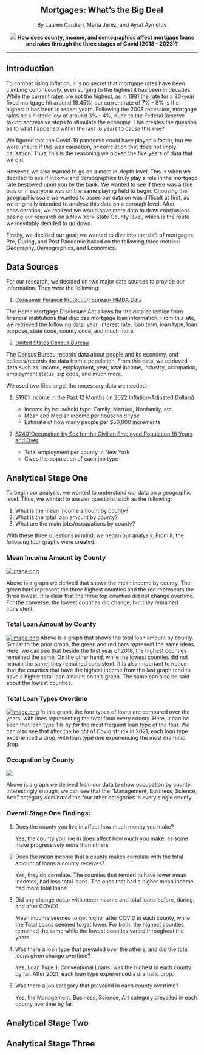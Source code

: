<div style="text-align: center;">
# Mortgages: What's the Big Deal 

By Lauren Cardieri, Maria Jerez, and Ayrat Aymetov


![](https://www.pymnts.com/wp-content/uploads/2018/11/home-mortgage-alt-lending-bank-loans.jpg)
**How does county, income, and demographics affect mortgage loans and rates through the three stages of Covid (2018 - 2023)?**
</div>
--- 

## Introduction 

To combat rising inflation, it is no secret that mortgage rates have been climbing continuously, even surging to the highest it has been in decades. While the current rates are not the highest, as in 1981 the rate for a 30-year fixed mortgage hit around 18.45%, our current rate of 7% - 8% is the highest it has been in recent years. Following the 2008 recession, mortgage rates hit a historic low of around 3% - 4%, dude to the Federal Reserve taking aggressive steps to stimulate the economy. This creates the question as to what happened within the last 16 years to cause this rise? 

We figured that the Covid-19 pandemic could have played a factor, but we were unsure if this was causation, *or* correlation that does not imply causation. Thus, this is the reasoning we picked the five years of data that we did. 

However, we also wanted to go on a more in-depth level. This is when we decided to see if income and demographics truly play a role in the mortgage rate bestowed upon you by the bank. We wanted to see if there was a true bias or if everyone was on the same playing field to begin. Choosing the geographic scale we wanted to asses our data on was difficult at first, as we originally intended to analyse this data on a borough level. After consideration, we realized we would have more data to draw conclusions basing our research on a New York State County level, which is the route we inevitably decided to go down. 

Finally, we decided our goal; we wanted to dive into the shift of mortgages Pre, During, and Post Pandemic based on the following three metrics: Geography, Demographics, and Economics. 

## Data Sources 

For our research, we decided on two major data sources to provide our information. They were the following: 

1. [Consumer Finance Protection Bureau- HMDA Data](https://www.consumerfinance.gov/data-research/hmda/)

The Home Mortgage Disclosure Act allows for the data collection from financial institutions that disclose mortgage loan information. From this site, we retrieved the following data: year, interest rate, loan term, loan type, loan purpose, state code, county code, and much more. 


2. [United States Census Bureau](https://data.census.gov/profile/New_York?g=040XX00US36)

The Census Bureau records data about people and its economy, and collects/records the data from a population. From this data, we retrieved data such as: income, employment, year, total income, industry, occupation, employment status, zip code, and much more. 

We used two files to get the necessary data we needed:


1. [S1901 Income in the Past 12 Months (in 2022 Inflation-Adjusted Dollars)](https://data.census.gov/table/ACSST5Y2022.S1901?q=Income%20by%20county&g=040XX00US36,36$0500000)


     - Income by household type: Family, Married, Nonfamily, etc.
     - Mean and Median income per household type
     - Estimate of how many people per $50,000 increments 
     
     
2. [S2401Occupation by Sex for the Civilian Employed Population 16 Years and Over](https://data.census.gov/table/ACSST5Y2022.S2401?q=Employment%20by%20county&g=040XX00US36,36$0500000)


     - Total employment per county in New York
     - Gives the population of each job type 

## Analytical Stage One 

To begin our analysis, we wanted to understand our data on a geographic level. Thus, we wanted to answer questions such as the following: 

1. What is the mean income amount by county? 
2. What is the total loan amount by county? 
3. What are the main jobs/occupations by county? 

With these three questions in mind, we began our analysis. From it, the following four graphs were created. 

### Mean Income Amount by County 
[![image.png](https://i.postimg.cc/L64DnSXT/image.png)](https://postimg.cc/JtgZ29jD)

Above is a graph we derived that shows the mean income by county. The green bars represent the three highest counties and the red represents the three lowest. It is clear that the three top counties did not change overtime. For the converse, the lowest counties did change, but they remained consistent. 


### Total Loan Amount by County 
[![image.png](https://i.postimg.cc/T3FJ7Wc7/image.png)](https://postimg.cc/21dW3yMh)
Above is a graph that shows the total loan amount by county. Similar to the prior graph, the green and red bars represent the same ideas. Here, we can see that beside the first year of 2018, the highest counties remained the same. On the other hand, while the lowest counties did not remain the same, they remained consistent. It is also important to notice that the counties that have the highest income from the last graph tend to have a higher total loan amount on this graph. The same can also be said about the lowest counties. 


### Total Loan Types Overtime 
[![image.png](https://i.postimg.cc/BQgqBTJ3/image.png)](https://postimg.cc/HVrDp7Jv)
In this graph, the four types of loans are compared over the years, with lines representing the total from every county. Here, it can be seen that loan type 1 is *by far* the most frequent loan type of the four. We can also see that after the height of Covid struck in 2021, each loan type experienced a drop, with loan type one experiencing the most dramatic drop. 


### Occupation by County 
[![](https://i.postimg.cc/50v7qmdS/Occupations-graph.png)](https://postimg.cc/hzD1KTGX)

Above is a graph we derived from our data to show occupation by county. Interestingly enough, we can see that the "Management, Business, Science, Arts" category *dominated* the four other categories in every single county. 

### Overall Stage One Findings: 

1. Does the county you live in affect how much money you make? 

     Yes, the county you live in does affect how much you make, as some make progressively more than others
     
2. Does the mean income that a county makes correlate with the total amount of loans a county receives?

     Yes, they do correlate. The counties that tended to have lower mean incomes, had less total loans. The ones that had a higher mean income, had more total loans. 
     
3. Did any change occur with mean income and total loans before, during, and after COVID? 

     Mean income seemed to get higher after COVID in each county, while the Total Loans seemed to get lower. For both, the highest counties remained the same while the lowest counties varied throughout the years. 
     
4. Was there a loan type that prevailed over the others, and did the total loans given change overtime?

     Yes, Loan Type 1, Conventional Loans, was the highest in each county by far. After 2021, each loan type experienced a dramatic drop.
     
5. Was there a job category that prevailed in each county overtime?

     Yes, the Management, Business, Science, Art category prevailed in each county overtime by far.

## Analytical Stage Two



## Analytical Stage Three 
















